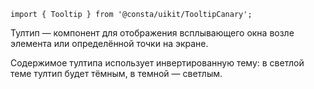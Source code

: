 
```tsx
import { Tooltip } from '@consta/uikit/TooltipCanary';
```

Тултип — компонент для отображения всплывающего окна возле элемента или определённой точки на экране.

Содержимое тултипа использует инвертированную тему: в светлой теме тултип будет тёмным, в темной — светлым.

<TooltipPositionedAnchor />
